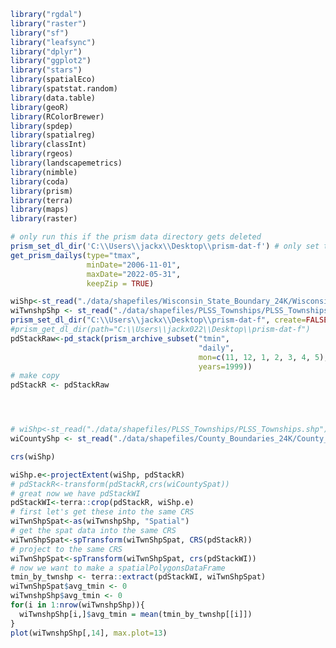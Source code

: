 ```{r}
library("rgdal")
library("raster")
library("sf")
library("leafsync")
library("dplyr")
library("ggplot2")
library("stars")
library(spatialEco)
library(spatstat.random)
library(data.table)
library(geoR)
library(RColorBrewer)
library(spdep)
library(spatialreg)
library(classInt)
library(rgeos)
library(landscapemetrics)
library(nimble)
library(coda)
library(prism)
library(terra)
library(maps)
library(raster)
```
```{r download prism data}
# only run this if the prism data directory gets deleted
prism_set_dl_dir('C:\\Users\\jackx\\Desktop\\prism-dat-f') # only set to create =TRUE if we need to download again
get_prism_dailys(type="tmax",
                 minDate="2006-11-01",
                 maxDate="2022-05-31",
                 keepZip = TRUE)


```

```{r}

wiShp<-st_read("./data/shapefiles/Wisconsin_State_Boundary_24K/Wisconsin_State_Boundary_24K.shp")
wiTwnshpShp <- st_read("./data/shapefiles/PLSS_Townships/PLSS_Townships.shp")
prism_set_dl_dir("C:\\Users\\jackx\\Desktop\\prism-dat-f", create=FALSE)
#prism_get_dl_dir(path="C:\\Users\\jackx022\\Desktop\\prism-dat-f")
pdStackRaw<-pd_stack(prism_archive_subset("tmin",
                                          "daily",
                                          mon=c(11, 12, 1, 2, 3, 4, 5),
                                          years=1999))
# make copy
pdStackR <- pdStackRaw




# wiShp<-st_read("./data/shapefiles/PLSS_Townships/PLSS_Townships.shp")
wiCountyShp <- st_read("./data/shapefiles/County_Boundaries_24K/County_Boundaries_24K.shp")

crs(wiShp)
```

```{r}
wiShp.e<-projectExtent(wiShp, pdStackR)
# pdStackR<-transform(pdStackR,crs(wiCountySpat))
# great now we have pdStackWI
pdStackWI<-terra::crop(pdStackR, wiShp.e)
# first let's get these into the same CRS
wiTwnShpSpat<-as(wiTwnshpShp, "Spatial")
# get the spat data into the same CRS
wiTwnShpSpat<-spTransform(wiTwnShpSpat, CRS(pdStackR))
# project to the same CRS
wiTwnShpSpat<-spTransform(wiTwnShpSpat, crs(pdStackWI))
# now we want to make a spatialPolygonsDataFrame
tmin_by_twnshp <- terra::extract(pdStackWI, wiTwnShpSpat)
wiTwnShpSpat$avg_tmin <- 0
wiTwnshpShp$avg_tmin <- 0
for(i in 1:nrow(wiTwnshpShp)){
  wiTwnshpShp[i,]$avg_tmin = mean(tmin_by_twnshp[[i]])
}
plot(wiTwnshpShp[,14], max.plot=13)
```